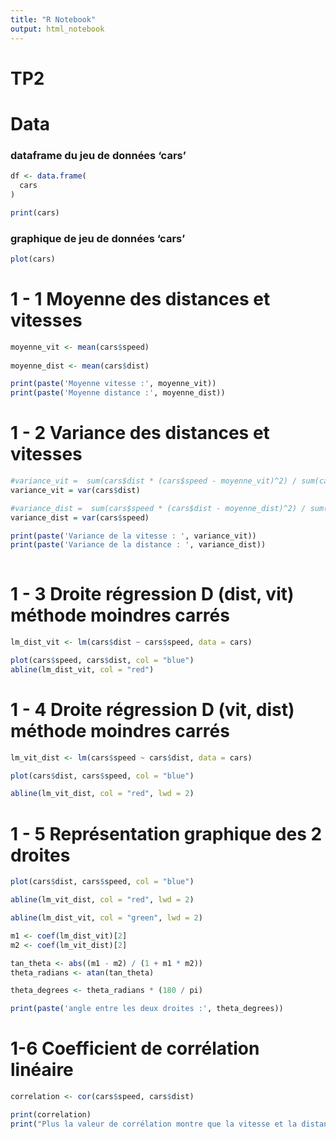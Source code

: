 ```yaml
---
title: "R Notebook"
output: html_notebook
---
```


# TP2

# Data

### dataframe du jeu de données 'cars'

```r

df <- data.frame(
  cars
)

print(cars)

```

### graphique de jeu de données 'cars'

```r

plot(cars)

```

# 1 - 1 Moyenne des distances et vitesses

```r

moyenne_vit <- mean(cars$speed)
  
moyenne_dist <- mean(cars$dist)

print(paste('Moyenne vitesse :', moyenne_vit))
print(paste('Moyenne distance :', moyenne_dist))

```

# 1 - 2 Variance des distances et vitesses

```r

#variance_vit =  sum(cars$dist * (cars$speed - moyenne_vit)^2) / sum(cars$dist)
variance_vit = var(cars$dist)

#variance_dist =  sum(cars$speed * (cars$dist - moyenne_dist)^2) / sum(cars$speed)
variance_dist = var(cars$speed)

print(paste('Variance de la vitesse : ', variance_vit))
print(paste('Variance de la distance : ', variance_dist))     
      

```

# 1 - 3 Droite régression D (dist, vit) méthode moindres carrés

```r

lm_dist_vit <- lm(cars$dist ~ cars$speed, data = cars)

plot(cars$speed, cars$dist, col = "blue")
abline(lm_dist_vit, col = "red") 
```

# 1 - 4 Droite régression D (vit, dist) méthode moindres carrés

```r


lm_vit_dist <- lm(cars$speed ~ cars$dist, data = cars)

plot(cars$dist, cars$speed, col = "blue")

abline(lm_vit_dist, col = "red", lwd = 2)

```

# 1 - 5 Représentation graphique des 2 droites

```r

plot(cars$dist, cars$speed, col = "blue")

abline(lm_vit_dist, col = "red", lwd = 2) 

abline(lm_dist_vit, col = "green", lwd = 2) 

```

```r


m1 <- coef(lm_dist_vit)[2]  
m2 <- coef(lm_vit_dist)[2]  

tan_theta <- abs((m1 - m2) / (1 + m1 * m2))
theta_radians <- atan(tan_theta)

theta_degrees <- theta_radians * (180 / pi)

print(paste('angle entre les deux droites :', theta_degrees))

```

# 1-6 Coefficient de corrélation linéaire

```r


correlation <- cor(cars$speed, cars$dist)

print(correlation)
print("Plus la valeur de corrélation montre que la vitesse et la distance on une forte correlation car elle est proche de 1")
```
